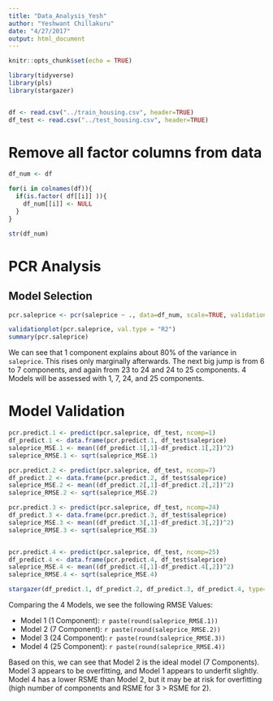 ```yaml
---
title: "Data_Analysis_Yesh"
author: "Yeshwant Chillakuru"
date: "4/27/2017"
output: html_document
---
```


```r
knitr::opts_chunk$set(echo = TRUE)
```

```r
library(tidyverse)
library(pls)
library(stargazer)


df <- read.csv("../train_housing.csv", header=TRUE)
df_test <- read.csv("../test_housing.csv", header=TRUE)
```

# Remove all factor columns from data
```r

df_num <- df

for(i in colnames(df)){
  if(is.factor( df[[i]] )){
    df_num[[i]] <- NULL
  }
}

str(df_num)
```


# PCR Analysis

## Model Selection
```r

pcr.saleprice <- pcr(saleprice ~ ., data=df_num, scale=TRUE, validation="CV")

validationplot(pcr.saleprice, val.type = "R2")
summary(pcr.saleprice)
```

We can see that 1 component explains about 80% of the variance in `saleprice`. This rises only marginally afterwards. The next big jump is from 6 to 7 components, and again from 23 to 24 and 24 to 25 components. 4 Models will be assessed with 1, 7, 24, and 25 components.

# Model Validation
```r

pcr.predict.1 <- predict(pcr.saleprice, df_test, ncomp=1)
df_predict.1 <- data.frame(pcr.predict.1, df_test$saleprice)
saleprice_MSE.1 <- mean((df_predict.1[,1]-df_predict.1[,2])^2)
saleprice_RMSE.1 <- sqrt(saleprice_MSE.1)

pcr.predict.2 <- predict(pcr.saleprice, df_test, ncomp=7)
df_predict.2 <- data.frame(pcr.predict.2, df_test$saleprice)
saleprice_MSE.2 <- mean((df_predict.2[,1]-df_predict.2[,2])^2)
saleprice_RMSE.2 <- sqrt(saleprice_MSE.2)

pcr.predict.3 <- predict(pcr.saleprice, df_test, ncomp=24)
df_predict.3 <- data.frame(pcr.predict.3, df_test$saleprice)
saleprice_MSE.3 <- mean((df_predict.3[,1]-df_predict.3[,2])^2)
saleprice_RMSE.3 <- sqrt(saleprice_MSE.3)


pcr.predict.4 <- predict(pcr.saleprice, df_test, ncomp=25)
df_predict.4 <- data.frame(pcr.predict.4, df_test$saleprice)
saleprice_MSE.4 <- mean((df_predict.4[,1]-df_predict.4[,2])^2)
saleprice_RMSE.4 <- sqrt(saleprice_MSE.4)

stargazer(df_predict.1, df_predict.2, df_predict.3, df_predict.4, type="text")
```

Comparing the 4 Models, we see the following RMSE Values:

  * Model 1 (1 Component): `r paste(round(saleprice_RMSE.1))`
  * Model 2 (7 Component): `r paste(round(saleprice_RMSE.2))`
  * Model 3 (24 Component): `r paste(round(saleprice_RMSE.3))`
  * Model 4 (25 Component): `r paste(round(saleprice_RMSE.4))`

Based on this, we can see that Model 2 is the ideal model (7 Components). Model 3 appears to be overfitting, and Model 1 appears to underfit slightly. Model 4 has a lower RSME than Model 2, but it may be at risk for overfitting (high number of components and RSME for 3 > RSME for 2).




















